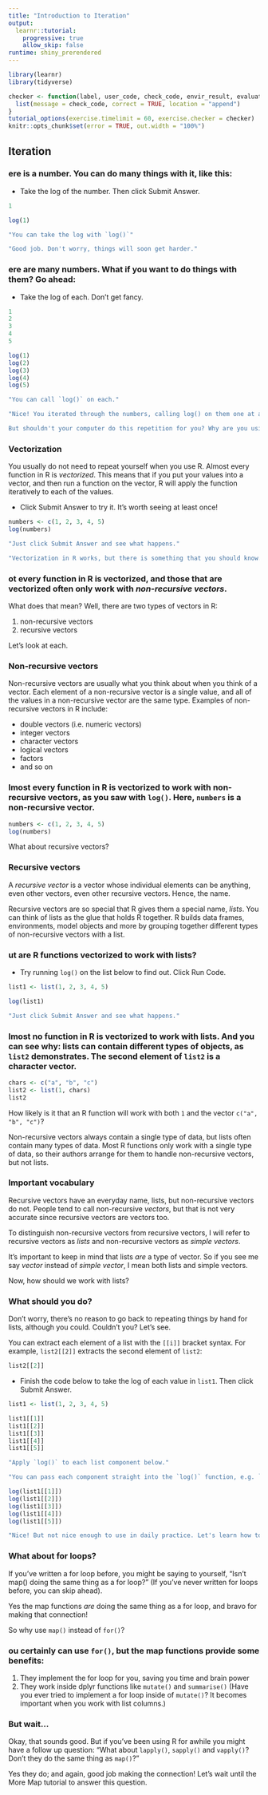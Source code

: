 ```yaml
---
title: "Introduction to Iteration"
output: 
  learnr::tutorial:
    progressive: true
    allow_skip: false
runtime: shiny_prerendered
---
```


```r
library(learnr)
library(tidyverse)

checker <- function(label, user_code, check_code, envir_result, evaluate_result, ...) {
  list(message = check_code, correct = TRUE, location = "append")
}
tutorial_options(exercise.timelimit = 60, exercise.checker = checker)
knitr::opts_chunk$set(error = TRUE, out.width = "100%")
```


## Iteration

### \t

Here is a number. You can do many things with it, like this:  

* Take the log of the number. Then click Submit Answer.

```r
1
```

```r
log(1)
```

```r
"You can take the log with `log()`"
```

```r
"Good job. Don't worry, things will soon get harder."
```

### \t

Here are many numbers. What if you want to do things with them? Go ahead: 

* Take the log of each. Don't get fancy.

```r
1
2
3
4
5
```

```r
log(1)
log(2)
log(3)
log(4)
log(5)
```

```r
"You can call `log()` on each."
```

```r
"Nice! You iterated through the numbers, calling log() on them one at a time.

But shouldn't your computer do this repetition for you? Why are you using a computer anyways?"
```

### Vectorization

You usually do not need to repeat yourself when you use R. Almost every function in R is _vectorized_. This means that if you put your values into a vector, and then run a function on the vector, R will apply the function iteratively to each of the values.

* Click Submit Answer to try it. It's worth seeing at least once!

```r
numbers <- c(1, 2, 3, 4, 5)
log(numbers)
```

```r
"Just click Submit Answer and see what happens."
```

```r
"Vectorization in R works, but there is something that you should know. Click Continue to find out what it is."
```

### \t

Not every function in R is vectorized, and those that are vectorized often only work with _non-recursive vectors_.

What does that mean? Well, there are two types of vectors in R:

1. non-recursive vectors
1. recursive vectors

Let's look at each.

### Non-recursive vectors

Non-recursive vectors are usually what you think about when you think of a vector. Each element of a non-recursive vector is a single value, and all of the values in a non-recursive vector are the same type. Examples of non-recursive vectors in R include:

* double vectors (i.e. numeric vectors)
* integer vectors
* character vectors
* logical vectors
* factors
* and so on

### \t

Almost every function in R is vectorized to work with non-recursive vectors, as you saw with `log()`. Here, `numbers` is a non-recursive vector.

```r
numbers <- c(1, 2, 3, 4, 5)
log(numbers)
```

What about recursive vectors?

### Recursive vectors

A _recursive vector_ is a vector whose individual elements can be anything, even other vectors, even other recursive vectors. Hence, the name.

Recursive vectors are so special that R gives them a special name, _lists_. You can think of lists as the glue that holds R together. R builds data frames, environments, model objects and more by grouping together different types of non-recursive vectors with a list.

### \t

But are R functions vectorized to work with lists? 

* Try running `log()` on the list below to find out. Click Run Code.

```r
list1 <- list(1, 2, 3, 4, 5)

log(list1)
```

```r
"Just click Submit Answer and see what happens."
```

### \t

Almost no function in R is vectorized to work with lists. And you can see why: lists can contain different types of objects, as `list2` demonstrates. The second element of `list2` is a character vector. 

```r
chars <- c("a", "b", "c")
list2 <- list(1, chars)
list2
```

How likely is it that an R function will work with both `1` and the vector `c("a", "b", "c")`? 

Non-recursive vectors always contain a single type of data, but lists often contain many types of data. Most R functions only work with a single type of data, so their authors arrange for them to handle non-recursive vectors, but not lists.

### Important vocabulary

Recursive vectors have an everyday name, lists, but non-recursive vectors do not. People tend to call non-recursive _vectors_, but that is not very accurate since recursive vectors are vectors too.

To distinguish non-recursive vectors from recursive vectors, I will refer to recursive vectors as _lists_ and non-recursive vectors as _simple vectors_.

It's important to keep in mind that lists _are_ a type of vector. So if you see me say _vector_ instead of _simple vector_, I mean both lists and simple vectors.

Now, how should we work with lists?

### What should you do?

Don't worry, there's no reason to go back to repeating things by hand for lists, although you could. Couldn't you? Let's see. 

You can extract each element of a list with the `[[i]]` bracket syntax. For example, `list2[[2]]` extracts the second element of `list2`:

```r
list2[[2]]
```

* Finish the code below to take the log of each value in `list1`. Then click Submit Answer.

```r
list1 <- list(1, 2, 3, 4, 5)
```

```r
list1[[1]]
list1[[2]]
list1[[3]]
list1[[4]]
list1[[5]]
```

```r
"Apply `log()` to each list component below."
```

```r
"You can pass each component straight into the `log()` function, e.g. `log(list1[[1]])`."
```

```r
log(list1[[1]])
log(list1[[2]])
log(list1[[3]])
log(list1[[4]])
log(list1[[5]])
```

```r
"Nice! But not nice enough to use in daily practice. Let's learn how to tell your computer to iterate over lists for you."
```

### What about for loops?

If you've written a for loop before, you might be saying to yourself, "Isn't map() doing the same thing as a for loop?" (If you've never written for loops before, you can skip ahead).

Yes the map functions _are_ doing the same thing as a for loop, and bravo for making that connection!

So why use `map()` instead of `for()`?

### \t

You certainly can use `for()`, but the map functions provide some benefits:

1. They implement the for loop for you, saving you time and brain power
1. They work inside dplyr functions like `mutate()` and `summarise()` (Have you ever tried to implement a for loop inside of `mutate()`? It becomes important when you work with list columns.)

### But wait...

Okay, that sounds good. But if you've been using R for awhile you might have a follow up question: "What about `lapply()`, `sapply()` and `vapply()`? Don't they do the same thing as `map()`?" 

Yes they do; and again, good job making the connection! Let's wait until the More Map tutorial to answer this question.